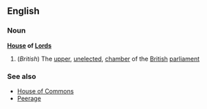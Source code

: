 ==English==
===Noun===
{{wikipedia}}
'''[[House]] of [[Lords]]'''
#(''British'') The [[upper]], [[unelected]], [[chamber]] of the [[British]] [[parliament]]
===See also===
*[[House of Commons]]
*[[Peerage]]